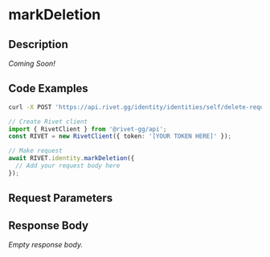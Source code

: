 

# markDeletion



## Description

*Coming Soon!*


## Code Examples

<CodeGroup title='Request' tag='POST' label='https://api.rivet.gg/identity/identities/self/delete-request'>

```bash {{ "title": "cURL" }}
curl -X POST 'https://api.rivet.gg/identity/identities/self/delete-request'
```

```ts
// Create Rivet client
import { RivetClient } from '@rivet-gg/api';
const RIVET = new RivetClient({ token: '[YOUR TOKEN HERE]' });

// Make request
await RIVET.identity.markDeletion({
  // Add your request body here
});
```

</CodeGroup>


## Request Parameters


## Response Body

_Empty response body._
